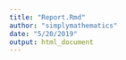 ```yaml
---
title: "Report.Rmd"
author: "simplymathematics"
date: "5/20/2019"
output: html_document
---
```


```r

```